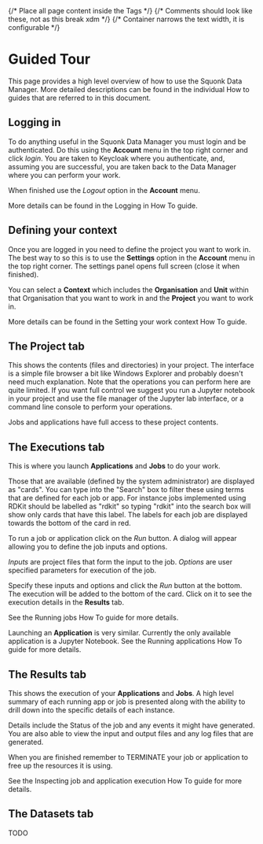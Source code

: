 


<Head>
  <title>Data Manager User Documentation - Guided tour</title>
</Head>

<Layout>
{/* Place all page content inside the <Layout /> Tags */}
{/* Comments should look like these, not <!-- --> as this break xdm */}
{/* Container narrows the text width, it is configurable */}
<Container>

<DocsNav />

# Guided Tour

This page provides a high level overview of how to use the Squonk Data Manager.
More detailed descriptions can be found in the individual <InternalLink href="./how-to">How to guides</InternalLink>
that are referred to in this document.

## Logging in

To do anything useful in the Squonk Data Manager you must login and be authenticated. Do this using the **Account**
menu in the top right corner and click *login*. You are taken to Keycloak where you authenticate, and, assuming you are
successful, you are taken back to the Data Manager where you can perform your work.

When finished use the *Logout* option in the **Account** menu.

More details can be found in the <InternalLink href="./how-to/login">Logging in</InternalLink> How To guide.

## Defining your context

Once you are logged in you need to define the project you want to work in.
The best way to so this is to use the **Settings** option in the **Account** menu in the top right corner.
The settings panel opens full screen (close it when finished).

You can select a **Context** which includes the **Organisation** and **Unit** within that Organisation that you want to
work in and the **Project** you want to work in.

More details can be found in the <InternalLink href="./how-to/context">Setting your work context</InternalLink> How To guide.


## The Project tab

This shows the contents (files and directories) in your project.
The interface is a simple file browser a bit like Windows Explorer and probably doesn't need much explanation.
Note that the operations you can perform here are quite limited. If you want full control we suggest you run a Jupyter
notebook in your project and use the file manager of the Jupyter lab interface, or a command line console to perform your
operations.

Jobs and applications have full access to these project contents.


## The Executions tab

This is where you launch **Applications** and **Jobs** to do your work.

Those that are available (defined by the system administrator) are displayed as "cards". You can type into the "Search"
box to filter these using terms that are defined for each job or app. For instance jobs implemented using RDKit should
be labelled as "rdkit" so typing "rdkit" into the search box will show only cards that have this label. The labels for
each job are displayed towards the bottom of the card in red.

To run a job or application click on the *Run* button. A dialog will appear allowing you to define the job inputs and
options.

*Inputs* are project files that form the input to the job.
*Options* are user specified parameters for execution of the job.

Specify these inputs and options and click the *Run* button at the bottom. The execution will be added to the bottom of
the card. Click on it to see the execution details in the **Results** tab.

See the <InternalLink href="./how-to/jobs">Running jobs</InternalLink> How To guide for more details.

Launching an **Application** is very similar. Currently the only available application is a Jupyter Notebook.
See the <InternalLink href="./how-to/applications">Running applications</InternalLink> How To guide for more details.


## The Results tab

This shows the execution of your **Applications** and **Jobs**. A high level summary of each running app or job is
presented along with the ability to drill down into the specific details of each instance.

Details include the Status of the job and any events it might have generated. You are also able to view the input and output
files and any log files that are generated.

When you are finished remember to TERMINATE your job or application to free up the resources it is using.

See the <InternalLink href="./how-to/results">Inspecting job and application execution</InternalLink> How To guide for more details.

## The Datasets tab

TODO

</Container>
</Layout>
